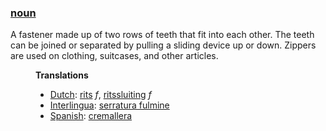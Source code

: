 ===[[noun]]===
A fastener made up of two rows of teeth that fit into each other. The teeth can be joined or separated by pulling a sliding device up or down. Zippers are used on clothing, suitcases, and other articles.

:'''Translations'''
:*[[Dutch]]: [[rits]] ''f'', [[ritssluiting]] ''f''
:*[[Interlingua]]: [[serratura fulmine]]
:*[[Spanish]]: [[cremallera]]